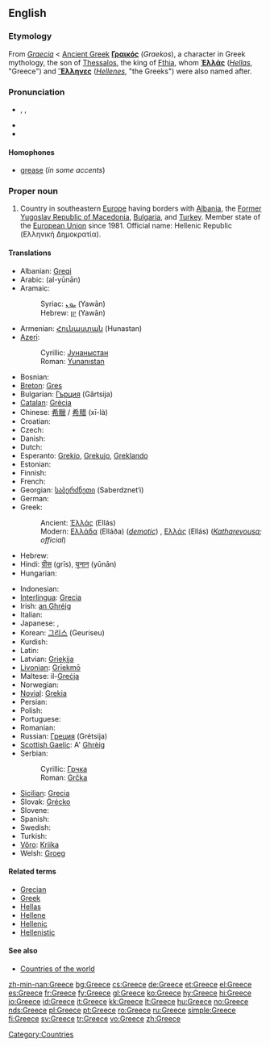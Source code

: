 {{wikipedia}}
==English==

===Etymology===
From {{etyl|la}} ''[[Graecia]]'' < [[Ancient Greek]] '''[[Γραικός]]''' (''Graekos''), a character in Greek mythology, the son of [[w:Thessalos|Thessalos]], the king of [[w:Fthia|Fthia]], whom '''[[Ἑλλάς]]''' (''[[Hellas]]'', "Greece") and '''[[Ἕλληνες]]''' (''[[Hellene]]s'', "the Greeks") were also named after.

===Pronunciation===
* {{enPR|grēs}}, {{IPA|/gɹiːs/}}, {{SAMPA|/gri:s/}}
* {{audio|en-us-Greece.ogg|Audio (US)}}
* {{rhymes|iːs}}

====Homophones====
* [[grease]] (''in some accents'')<!--some accents pronounce this word /gri:z/ for the verb-->

===Proper noun===
{{en-proper noun}}

# Country in southeastern [[Europe]] having borders with [[Albania]], the [[Former Yugoslav Republic of Macedonia]], [[Bulgaria]], and [[Turkey]]. Member state of the [[European Union]] since 1981. Official name: Hellenic Republic (Ελληνική Δημοκρατία).

====Translations====
{{trans-top|Country in Southeastern Europe}}
* Albanian: [[Greqi]]
* Arabic: {{Arab|[[اليونان]]}} (al-yūnān)
* Aramaic:
*: Syriac: [[ܝܘܢ]] (Yawān)
*: Hebrew: [[יון]] (Yawān)
* Armenian: [[Հունաստան]] (Hunastan)
* [[Azeri]]:
*: Cyrillic: [[Јунаныстан]]
*: Roman: [[Yunanıstan]]
* Bosnian: {{t-|bs|Grčka|f}}
* [[Breton]]: [[Gres]]
* Bulgarian: [[Гърция]] (Gǎrtsija) {{f}}
* [[Catalan]]: [[Grècia]]
* Chinese: [[希臘]] / [[希腊]] (xī-là)
* Croatian: {{t-|hr|Grčka|f}}
* Czech: {{t+|cs|Řecko}}
* Danish: {{t+|da|Grækenland}}
* Dutch: {{t+|nl|Griekenland}}
* Esperanto: [[Grekio]], [[Grekujo]], [[Greklando]]
* Estonian: {{t-|et|Kreeka}}
* Finnish: {{t+|fi|Kreikka}}
* French: {{t+|fr|Grèce|f}}
* Georgian: [[საბერძნეთი]] (Saberdznet‘i)
* German: {{t+|de|Griechenland|n}}
* Greek:
*: Ancient: [[Ἑλλάς]] (Ellás) {{f}}
*: Modern: [[Ελλάδα]] (Elláða) {{f}} (''[[demotic]]'') {{f}}, [[Ελλάς]] (Ellás) {{f}} (''[[Katharevousa]]; official'')
* Hebrew: {{he-translation|יוון|yaván}} {{f}}
* Hindi: [[ग्रीस]] (grīs), [[यूनान]] (yūnān)
* Hungarian: {{t+|hu|Görögország}}
{{trans-mid}}
* Indonesian: {{t-|id|Yunani|xs=Indonesian}}
* [[Interlingua]]: [[Grecia]]
* Irish: [[an Ghréig]] {{f}}
* Italian: {{t+|it|Grecia|f}}
* Japanese: {{t-|ja|ギリシャ|tr=Girisha|sc=Jpan}}, {{t+|ja|ギリシア|tr=Girishia|sc=Jpan}}
* Korean: [[그리스]] (Geuriseu)
* Kurdish: {{t-|ku|یونان|tr=Yunan|sc=KUchar}}
* Latin: {{t+|la|Graecia|f}}
* Latvian: [[Grieķija]] {{f}}
* [[Livonian]]: [[Grīekmō]]
* Maltese: il-[[Greċja]]
* Norwegian: {{t+|no|Hellas}}
* [[Novial]]: [[Grekia]]
* Persian: {{t+|fa|یونان|tr=Yunan|sc=fa-Arab|xs=Persian}}
* Polish: {{t+|pl|Grecja|f}}
* Portuguese: {{t+|pt|Grécia|f}}
* Romanian: {{t+|ro|Grecia|f}}
* Russian: [[Греция]] (Grétsija) {{f}}
* [[Scottish Gaelic]]: A' [[Grèig|Ghrèig]] {{f}}
* Serbian:
*: Cyrillic: [[Грчка]] {{f}}
*: Roman: [[Grčka#Serbian|Grčka]] {{f}}
* [[Sicilian]]: [[Grecia#Sicilian|Grecia]] {{f}}
* Slovak: [[Grécko]] {{n}}
* Slovene: {{t+|sl|Grčija|f}}
* Spanish: {{t+|es|Grecia|f}}
* Swedish: {{t+|sv|Grekland}}
* Turkish: {{t+|tr|Yunanistan}}
* [[Võro]]: [[Kriika]]
* Welsh: [[Groeg]] {{f}}
{{trans-bottom}}

====Related terms====
* [[Grecian]]
* [[Greek]]
* [[Hellas]]
* [[Hellene]]
* [[Hellenic]]
* [[Hellenistic]]

====See also====
* [[Appendix:Countries of the world|Countries of the world]]

[[Category:Countries]]

[[zh-min-nan:Greece]]
[[bg:Greece]]
[[cs:Greece]]
[[de:Greece]]
[[et:Greece]]
[[el:Greece]]
[[es:Greece]]
[[fr:Greece]]
[[fy:Greece]]
[[gl:Greece]]
[[ko:Greece]]
[[hy:Greece]]
[[hi:Greece]]
[[io:Greece]]
[[id:Greece]]
[[it:Greece]]
[[kk:Greece]]
[[lt:Greece]]
[[hu:Greece]]
[[no:Greece]]
[[nds:Greece]]
[[pl:Greece]]
[[pt:Greece]]
[[ro:Greece]]
[[ru:Greece]]
[[simple:Greece]]
[[fi:Greece]]
[[sv:Greece]]
[[tr:Greece]]
[[vo:Greece]]
[[zh:Greece]]